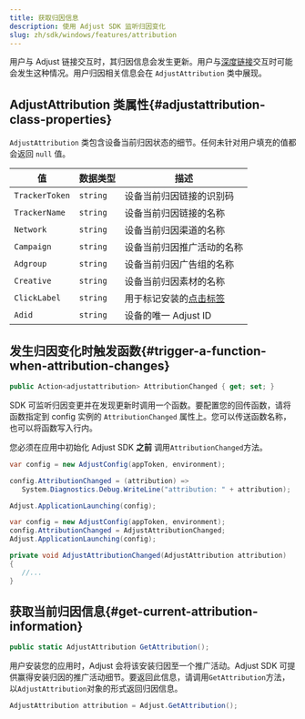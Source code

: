 ```yaml
---
title: 获取归因信息
description: 使用 Adjust SDK 监听归因变化
slug: zh/sdk/windows/features/attribution
---
```


用户与 Adjust 链接交互时，其归因信息会发生更新。用户与[深度链接](https://help.adjust.com/zh/article/deep-links)交互时可能会发生这种情况。用户归因相关信息会在 `AdjustAttribution` 类中展现。

## AdjustAttribution 类属性{#adjustattribution-class-properties}

`AdjustAttribution` 类包含设备当前归因状态的细节。任何未针对用户填充的值都会返回 `null` 值。

| 值             | 数据类型 | 描述                                                                      |
| -------------- | -------- | ------------------------------------------------------------------------- |
| `TrackerToken` | `string` | 设备当前归因链接的识别码                                                  |
| `TrackerName`  | `string` | 设备当前归因链接的名称                                                    |
| `Network`      | `string` | 设备当前归因渠道的名称                                                    |
| `Campaign`     | `string` | 设备当前归因推广活动的名称                                                |
| `Adgroup`      | `string` | 设备当前归因广告组的名称                                                  |
| `Creative`     | `string` | 设备当前归因素材的名称                                                    |
| `ClickLabel`   | `string` | 用于标记安装的[点击标签](https://help.adjust.com/zh/article/user-rewards) |
| `Adid`         | `string` | 设备的唯一 Adjust ID                                                      |

## 发生归因变化时触发函数{#trigger-a-function-when-attribution-changes}

<CodeBlock title="属性声明">

```cs
public Action<adjustattribution> AttributionChanged { get; set; }
```

</CodeBlock>

SDK 可监听归因变更并在发现更新时调用一个函数。要配置您的回传函数，请将函数指定到 config 实例的 `AttributionChanged` 属性上。您可以传送函数名称，也可以将函数写入行内。

<Callout type="important">

您必须在应用中初始化 Adjust SDK **之前** 调用`AttributionChanged`方法。

</Callout>
<Tabs>
<Tab title="行内函数">

```cs
var config = new AdjustConfig(appToken, environment);

config.AttributionChanged = (attribution) =>
   System.Diagnostics.Debug.WriteLine("attribution: " + attribution);

Adjust.ApplicationLaunching(config);
```

</Tab>
<Tab title="函数名称">

```cs
var config = new AdjustConfig(appToken, environment);
config.AttributionChanged = AdjustAttributionChanged;
Adjust.ApplicationLaunching(config);

private void AdjustAttributionChanged(AdjustAttribution attribution)
{
   //...
}
```

</Tab>
</Tabs>

## 获取当前归因信息{#get-current-attribution-information}

<CodeBlock title="方法签名">

```cs
public static AdjustAttribution GetAttribution();
```

</CodeBlock>
<MinorVersion added="v4.12.0">

用户安装您的应用时，Adjust 会将该安装归因至一个推广活动。Adjust SDK 可提供赢得安装归因的推广活动细节。要返回此信息，请调用`GetAttribution`方法，以`AdjustAttribution`对象的形式返回归因信息。

</MinorVersion>

```cs
AdjustAttribution attribution = Adjust.GetAttribution();
```

